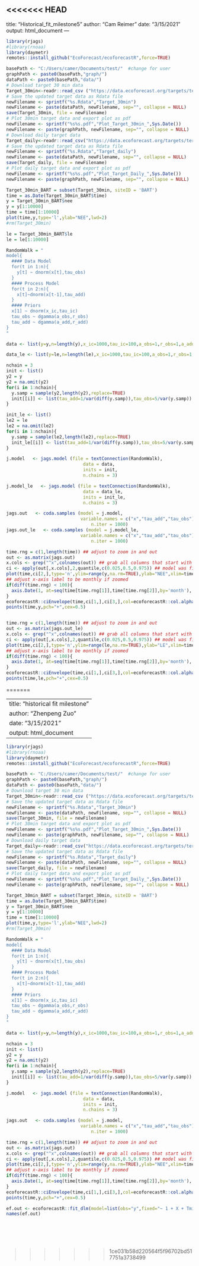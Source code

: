 <<<<<<< HEAD
---
title: "Historical_fit_milestone5"
author: "Cam Reimer"
date: "3/15/2021"
output: html_document
---

```r
library(rjags)
#library(rnoaa)
library(daymetr)
remotes::install_github("EcoForecast/ecoforecastR",force=TRUE)
```

```r
basePath <- "C:/Users/camer/Documents/test/"  #change for user
graphPath <- paste0(basePath,"graph/")
dataPath <- paste0(basePath,"data/")
# Download target 30 min data
Target_30min<-readr::read_csv ("https://data.ecoforecast.org/targets/terrestrial/terrestrial_30min-targets.csv.gz")
# Save the updated target data as Rdata file
newFilename <- sprintf("%s.Rdata","Target_30min")
newFilename <- paste(dataPath, newFilename, sep="", collapse = NULL)
save(Target_30min, file = newFilename)
# Plot 30min target data and export plot as pdf
newFilename <- sprintf("%s%s.pdf","Plot_Target_30min_",Sys.Date())
newFilename <- paste(graphPath, newFilename, sep="", collapse = NULL)
# Download daily target data
Target_daily<-readr::read_csv("https://data.ecoforecast.org/targets/terrestrial/terrestrial_daily-targets.csv.gz")
# Save the updated target data as Rdata file
newFilename <- sprintf("%s.Rdata","Target_daily")
newFilename <- paste(dataPath, newFilename, sep="", collapse = NULL)
save(Target_daily, file = newFilename)
# Plot daily target data and export plot as pdf
newFilename <- sprintf("%s%s.pdf","Plot_Target_Daily_",Sys.Date())
newFilename <- paste(graphPath, newFilename, sep="", collapse = NULL)
```

```r
Target_30min_BART = subset(Target_30min, siteID = 'BART')
time = as.Date(Target_30min_BART$time)
y = Target_30min_BART$nee
y = y[1:10000]
time = time[1:10000]
plot(time,y,type='l',ylab="NEE",lwd=2)
#rm(Target_30min)

le = Target_30min_BART$le
le = le[1:10000]
```

```r
RandomWalk = "
model{
  #### Data Model
  for(t in 1:n){
    y[t] ~ dnorm(x[t],tau_obs)
  }
  #### Process Model
  for(t in 2:n){
    x[t]~dnorm(x[t-1],tau_add)
  }
  #### Priors
  x[1] ~ dnorm(x_ic,tau_ic)
  tau_obs ~ dgamma(a_obs,r_obs)
  tau_add ~ dgamma(a_add,r_add)
}
"
```

```r
data <- list(y=y,n=length(y),x_ic=1000,tau_ic=100,a_obs=1,r_obs=1,a_add=1,r_add=1)

data_le <- list(y=le,n=length(le),x_ic=1000,tau_ic=100,a_obs=1,r_obs=1,a_add=1,r_add=1)
```

```r
nchain = 3
init <- list()
y2 = y 
y2 = na.omit(y2)
for(i in 1:nchain){
  y.samp = sample(y2,length(y2),replace=TRUE)
  init[[i]] <- list(tau_add=1/var(diff(y.samp)),tau_obs=5/var(y.samp))
}

init_le <- list()
le2 = le 
le2 = na.omit(le2)
for(i in 1:nchain){
  y.samp = sample(le2,length(le2),replace=TRUE)
  init_le[[i]] <- list(tau_add=1/var(diff(y.samp)),tau_obs=5/var(y.samp))
}
```

```r
j.model   <- jags.model (file = textConnection(RandomWalk),
                             data = data,
                             inits = init,
                             n.chains = 3)

j.model_le   <- jags.model (file = textConnection(RandomWalk),
                             data = data_le,
                             inits = init_le,
                             n.chains = 3)

```

```r
jags.out   <- coda.samples (model = j.model,
                            variable.names = c("x","tau_add","tau_obs"),
                                n.iter = 1000)
jags.out_le   <- coda.samples (model = j.model_le,
                            variable.names = c("x","tau_add","tau_obs"),
                                n.iter = 1000)


```

```r
time.rng = c(1,length(time)) ## adjust to zoom in and out
out <- as.matrix(jags.out)
x.cols <- grep("^x",colnames(out)) ## grab all columns that start with the letter x
ci <- apply(out[,x.cols],2,quantile,c(0.025,0.5,0.975)) ## model was fit on log scale
plot(time,ci[2,],type='n',ylim=range(y,na.rm=TRUE),ylab="NEE",xlim=time[time.rng])
## adjust x-axis label to be monthly if zoomed
if(diff(time.rng) < 100){
  axis.Date(1, at=seq(time[time.rng[1]],time[time.rng[2]],by='month'), format = "%Y-%m")
}
ecoforecastR::ciEnvelope(time,ci[1,],ci[3,],col=ecoforecastR::col.alpha("lightBlue",0.75))
points(time,y,pch="+",cex=0.5)


time.rng = c(1,length(time)) ## adjust to zoom in and out
out <- as.matrix(jags.out_le)
x.cols <- grep("^x",colnames(out)) ## grab all columns that start with the letter x
ci <- apply(out[,x.cols],2,quantile,c(0.025,0.5,0.975)) ## model was fit on log scale
plot(time,ci[2,],type='n',ylim=range(le,na.rm=TRUE),ylab="LE",xlim=time[time.rng])
## adjust x-axis label to be monthly if zoomed
if(diff(time.rng) < 100){
  axis.Date(1, at=seq(time[time.rng[1]],time[time.rng[2]],by='month'), format = "%Y-%m")
}
ecoforecastR::ciEnvelope(time,ci[1,],ci[3,],col=ecoforecastR::col.alpha("lightBlue",0.75))
points(time,le,pch="+",cex=0.5)

```
=======

---
title: "historical fit milestone"
author: "Zhenpeng Zuo"
date: "3/15/2021"
output: html_document
---
```r
library(rjags)
#library(rnoaa)
library(daymetr)
remotes::install_github("EcoForecast/ecoforecastR",force=TRUE)
```

```r
basePath <- "C:/Users/camer/Documents/test/"  #change for user
graphPath <- paste0(basePath,"graph/")
dataPath <- paste0(basePath,"data/")
# Download target 30 min data
Target_30min<-readr::read_csv ("https://data.ecoforecast.org/targets/terrestrial/terrestrial_30min-targets.csv.gz")
# Save the updated target data as Rdata file
newFilename <- sprintf("%s.Rdata","Target_30min")
newFilename <- paste(dataPath, newFilename, sep="", collapse = NULL)
save(Target_30min, file = newFilename)
# Plot 30min target data and export plot as pdf
newFilename <- sprintf("%s%s.pdf","Plot_Target_30min_",Sys.Date())
newFilename <- paste(graphPath, newFilename, sep="", collapse = NULL)
# Download daily target data
Target_daily<-readr::read_csv("https://data.ecoforecast.org/targets/terrestrial/terrestrial_daily-targets.csv.gz")
# Save the updated target data as Rdata file
newFilename <- sprintf("%s.Rdata","Target_daily")
newFilename <- paste(dataPath, newFilename, sep="", collapse = NULL)
save(Target_daily, file = newFilename)
# Plot daily target data and export plot as pdf
newFilename <- sprintf("%s%s.pdf","Plot_Target_Daily_",Sys.Date())
newFilename <- paste(graphPath, newFilename, sep="", collapse = NULL)
```

```r
Target_30min_BART = subset(Target_30min, siteID = 'BART')
time = as.Date(Target_30min_BART$time)
y = Target_30min_BART$nee
y = y[1:10000]
time = time[1:10000]
plot(time,y,type='l',ylab="NEE",lwd=2)
#rm(Target_30min)
```

```r
RandomWalk = "
model{
  #### Data Model
  for(t in 1:n){
    y[t] ~ dnorm(x[t],tau_obs)
  }
  #### Process Model
  for(t in 2:n){
    x[t]~dnorm(x[t-1],tau_add)
  }
  #### Priors
  x[1] ~ dnorm(x_ic,tau_ic)
  tau_obs ~ dgamma(a_obs,r_obs)
  tau_add ~ dgamma(a_add,r_add)
}
"
```

```r
data <- list(y=y,n=length(y),x_ic=1000,tau_ic=100,a_obs=1,r_obs=1,a_add=1,r_add=1)
```

```r
nchain = 3
init <- list()
y2 = y 
y2 = na.omit(y2)
for(i in 1:nchain){
  y.samp = sample(y2,length(y2),replace=TRUE)
  init[[i]] <- list(tau_add=1/var(diff(y.samp)),tau_obs=5/var(y.samp))
}
```

```r
j.model   <- jags.model (file = textConnection(RandomWalk),
                             data = data,
                             inits = init,
                             n.chains = 3)
```

```r
jags.out   <- coda.samples (model = j.model,
                            variable.names = c("x","tau_add","tau_obs"),
                                n.iter = 1000)
```

```r
time.rng = c(1,length(time)) ## adjust to zoom in and out
out <- as.matrix(jags.out)
x.cols <- grep("^x",colnames(out)) ## grab all columns that start with the letter x
ci <- apply(out[,x.cols],2,quantile,c(0.025,0.5,0.975)) ## model was fit on log scale
plot(time,ci[2,],type='n',ylim=range(y,na.rm=TRUE),ylab="NEE",xlim=time[time.rng])
## adjust x-axis label to be monthly if zoomed
if(diff(time.rng) < 100){
  axis.Date(1, at=seq(time[time.rng[1]],time[time.rng[2]],by='month'), format = "%Y-%m")
}
ecoforecastR::ciEnvelope(time,ci[1,],ci[3,],col=ecoforecastR::col.alpha("lightBlue",0.75))
points(time,y,pch="+",cex=0.5)
```
```r
ef.out <- ecoforecastR::fit_dlm(model=list(obs="y",fixed="~ 1 + X + Tmin"),data)
names(ef.out)







```








>>>>>>> 1ce031b58d220564f5f96702bd517751a3738499
